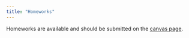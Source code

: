 ```yaml
---
title: "Homeworks"
---
```



Homeworks are available and should be submitted on the [canvas page](https://canvas.ubc.ca/courses/135391/assignments).